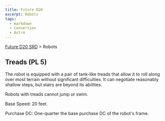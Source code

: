 ```yaml
---
title: Future D20
excerpt: Robots
tags:
  - markdown
  - conversion
  - Astro
---
```






[Future D20 SRD]( / ) > Robots




## Treads (PL 5)


The robot is equipped with a pair of tank-like treads that allow it to roll along over most terrain without significant difficulties. It can negotiate reasonably shallow steps, but stairs are beyond its abilities.


Robots with treads cannot jump or swim.


Base Speed: 20 feet.


Purchase DC: One-quarter the base purchase DC of the robot's frame.



